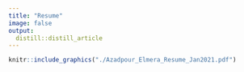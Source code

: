 ```yaml
---
title: "Resume"
image: false
output: 
  distill::distill_article
---
```

```r
knitr::include_graphics("./Azadpour_Elmera_Resume_Jan2021.pdf")
```